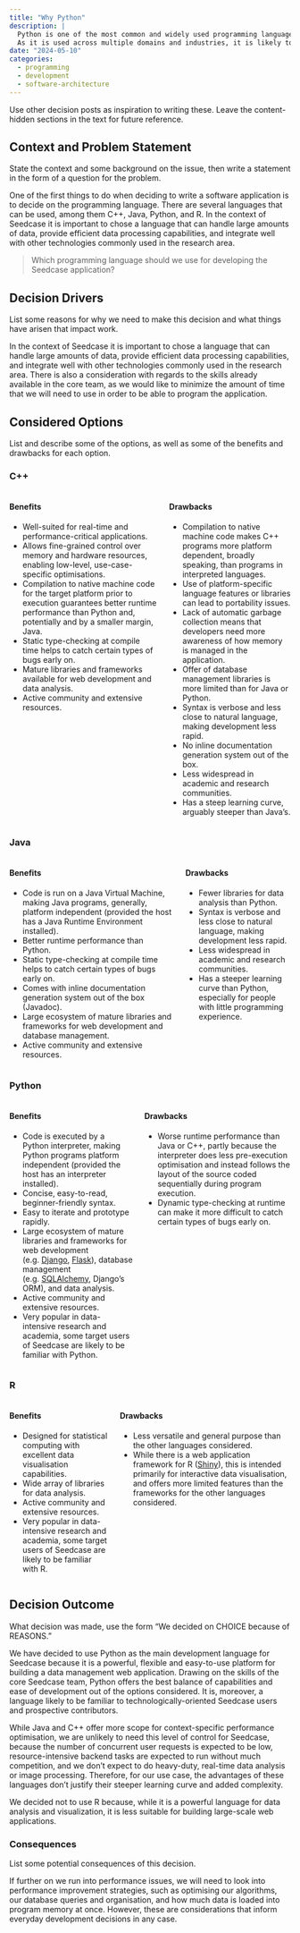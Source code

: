 ```yaml
---
title: "Why Python"
description: |
  Python is one of the most common and widely used programming languages.
  As it is used across multiple domains and industries, it is likely to be familiar to a wider audience.
date: "2024-05-10"
categories:
  - programming
  - development
  - software-architecture
---
```


::: content-hidden
Use other decision posts as inspiration to writing these.
Leave the content-hidden sections in the text for future reference.
:::

## Context and Problem Statement

::: content-hidden
State the context and some background on the issue, then write a
statement in the form of a question for the problem.
:::

One of the first things to do when deciding to write a software application is to decide on the programming language. There are several languages that can be used, among them C++, Java, Python, and R. In the context of Seedcase it is important to chose a language that can handle large amounts
of data, provide efficient data processing capabilities, and integrate
well with other technologies commonly used in the research area.

> Which programming language should we use for developing the Seedcase application?

## Decision Drivers

::: content-hidden
List some reasons for why we need to make this decision and what things
have arisen that impact work.
:::

In the context of Seedcase it is important to chose a language that can handle large amounts of data, provide efficient data processing capabilities, and integrate well with other technologies commonly used in the research area. There is also a consideration with regards to the skills already available in the core team, as we would like to minimize the amount of time that we will need to use in order to be able to program the application.

## Considered Options

::: content-hidden
List and describe some of the options, as well as some of the benefits and
drawbacks for each option.
:::

### C++

::: {.columns}
::: {.column}
#### Benefits

- Well-suited for real-time and performance-critical applications.
- Allows fine-grained control over memory and hardware resources, enabling low-level, use-case-specific optimisations.
- Compilation to native machine code for the target platform prior to execution guarantees better runtime performance than Python and, potentially and by a smaller margin, Java.
- Static type-checking at compile time helps to catch certain types of bugs early on.
- Mature libraries and frameworks available for web development and data analysis.
- Active community and extensive resources.
:::
::: {.column}
#### Drawbacks

- Compilation to native machine code makes C++ programs more platform dependent, broadly speaking, than programs in interpreted languages.
- Use of platform-specific language features or libraries can lead to portability issues.
- Lack of automatic garbage collection means that developers need more awareness of how memory is managed in the application.
- Offer of database management libraries is more limited than for Java or Python.
- Syntax is verbose and less close to natural language, making development less rapid. 
- No inline documentation generation system out of the box.
- Less widespread in academic and research communities.
- Has a steep learning curve, arguably steeper than Java's.
:::
:::

### Java

::: {.columns}
::: {.column}
#### Benefits

- Code is run on a Java Virtual Machine, making Java programs, generally, platform independent (provided the host has a Java Runtime Environment installed).
- Better runtime performance than Python.
- Static type-checking at compile time helps to catch certain types of bugs early on.
- Comes with inline documentation generation system out of the box (Javadoc).
- Large ecosystem of mature libraries and frameworks for web development and database management.
- Active community and extensive resources.
:::
::: {.column}
#### Drawbacks

- Fewer libraries for data analysis than Python.
- Syntax is verbose and less close to natural language, making development less rapid.
- Less widespread in academic and research communities.
- Has a steeper learning curve than Python, especially for people with little programming experience.
:::
:::

### Python

::: {.columns}
::: {.column}
#### Benefits

- Code is executed by a Python interpreter, making Python programs platform independent (provided the host has an interpreter installed).
- Concise, easy-to-read, beginner-friendly syntax.
- Easy to iterate and prototype rapidly.
- Large ecosystem of mature libraries and frameworks for web development (e.g. [Django](https://www.djangoproject.com), [Flask](https://flask.palletsprojects.com/en/2.3.x/)), database management (e.g. [SQLAlchemy](https://www.sqlalchemy.org), Django's ORM), and data analysis.
- Active community and extensive resources.
- Very popular in data-intensive research and academia, some target users of Seedcase are likely to be familiar with Python.
:::
::: {.column}
#### Drawbacks

- Worse runtime performance than Java or C++, partly because the interpreter does less pre-execution optimisation and instead follows the layout of the source coded sequentially during program execution.
- Dynamic type-checking at runtime can make it more difficult to catch certain types of bugs early on.
:::
:::

### R

::: {.columns}
::: {.column}
#### Benefits

- Designed for statistical computing with excellent data visualisation capabilities.
- Wide array of libraries for data analysis.
- Active community and extensive resources.
- Very popular in data-intensive research and academia, some target users of Seedcase are likely to be familiar with R.
:::
::: {.column}
#### Drawbacks

- Less versatile and general purpose than the other languages considered.
- While there is a web application framework for R ([Shiny](https://shiny.posit.co/)), this is intended primarily for interactive data visualisation, and offers more limited features than the frameworks for the other languages considered.
:::
:::

## Decision Outcome

::: content-hidden
What decision was made, use the form "We decided on CHOICE because of
REASONS."
:::

We have decided to use Python as the main development language for Seedcase because it is a powerful, flexible and easy-to-use platform for building a data management web application. Drawing on the skills of the core Seedcase team, Python offers the best balance of capabilities and ease of development out of the options considered. It is, moreover, a language likely to be familiar to technologically-oriented Seedcase users and prospective contributors.

While Java and C++ offer more scope for context-specific performance optimisation, we are unlikely to need this level of control for Seedcase, because the number of concurrent user requests is expected to be low, resource-intensive backend tasks are expected to run without much competition, and we don't expect to do heavy-duty, real-time data analysis or image processing. Therefore, for our use case, the advantages of these languages don't justify their steeper learning curve and added complexity.

We decided not to use R because, while it is a powerful language for data analysis and visualization, it is less suitable for building large-scale web applications.


### Consequences

::: content-hidden
List some potential consequences of this decision.
:::

If further on we run into performance issues, we will need to look into performance improvement strategies, such as optimising our algorithms, our database queries and organisation, and how much data is loaded into program memory at once. However, these are considerations that inform everyday development decisions in any case.
